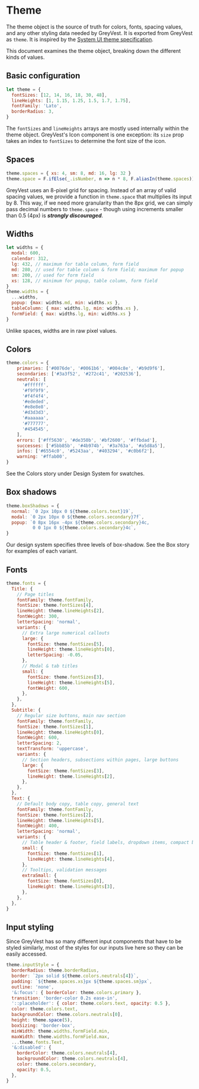 
<Meta title="Design System | Theme" />

# Theme

The theme object is the source of truth for colors, fonts, spacing values, and any other styling data needed by GreyVest. It is exported from GreyVest as `theme`. It is inspired by the [System UI theme specification](https://system-ui.com/theme/).

This document examines the theme object, breaking down the different kinds of values.

## Basic configuration

```js
let theme = {
  fontSizes: [12, 14, 16, 18, 30, 48],
  lineHeights: [1, 1.15, 1.25, 1.5, 1.7, 1.75],
  fontFamily: 'Lato',
  borderRadius: 3,
}
```

The `fontSizes` and `lineHeights` arrays are mostly used internally within the theme object. GreyVest's Icon component is one exception: its `size` prop takes an index to `fontSizes` to determine the font size of the icon.

## Spaces

```js
theme.spaces = { xs: 4, sm: 8, md: 16, lg: 32 }
theme.space = F.ifElse(_.isNumber, n => n * 8, F.aliasIn(theme.spaces))
```

GreyVest uses an 8-pixel grid for spacing. Instead of an array of valid spacing values, we provide a function in `theme.space` that multiplies its input by 8. This way, if we need more granularity than the 8px grid, we can simply pass decimal numbers to `theme.space` - though using increments smaller than 0.5 (4px) is ***strongly discouraged***.

## Widths

```js
let widths = {
  modal: 600,
  calendar: 312,
  lg: 432, // maximum for table column, form field
  md: 280, // used for table column & form field; maximum for popup
  sm: 200, // used for form field
  xs: 128, // minimum for popup, table column, form field
}
theme.widths = {
  ...widths,
  popup: {max: widths.md, min: widths.xs },
  tableColumn: { max: widths.lg, min: widths.xs },
  formField: { max: widths.lg, min: widths.xs }
}
```

Unlike spaces, widths are in raw pixel values. 


## Colors

```js
theme.colors = {
    primaries: ['#0076de', '#0061b6', '#004c8e', '#b9d9f6'],
    secondaries: ['#3a3f52', '#272c41', '#202536'],
    neutrals: [
      '#ffffff',
      '#f9f9f9',
      '#f4f4f4',
      '#ededed',
      '#e8e8e8',
      '#d3d3d3',
      '#aaaaaa',
      '#777777',
      '#454545',
    ],
    errors: ['#ff5630', '#de350b', '#bf2600', '#ffbdad'],
    successes: ['#5bb85b', '#4b974b', '#3a763a', '#a5d8a5'],
    infos: ['#6554c0', '#5243aa', '#403294', '#c0b6f2'],
    warning: '#ffab00',
}
```

See the Colors story under Design System for swatches.


## Box shadows

```js
theme.boxShadows = {
  normal: `0 2px 10px 0 ${theme.colors.text}19`,
  modal: `0 2px 10px 0 ${theme.colors.secondary}7f`,
  popup: `0 8px 16px -4px ${theme.colors.secondary}4c,
          0 0 1px 0 ${theme.colors.secondary}4c`,
}
```

Our design system specifies three levels of box-shadow. See the Box story for examples of each variant.


## Fonts

```js
theme.fonts = {
  Title: {
    // Page titles
    fontFamily: theme.fontFamily,
    fontSize: theme.fontSizes[4],
    lineHeight: theme.lineHeights[2],
    fontWeight: 300,
    letterSpacing: 'normal',
    variants: {
      // Extra large numerical callouts
      large: {
        fontSize: theme.fontSizes[5],
        lineHeight: theme.lineHeights[0],
        letterSpacing: -0.05,
      },
      // Modal & tab titles
      small: {
        fontSize: theme.fontSizes[3],
        lineHeight: theme.lineHeights[5],
        fontWeight: 600,
      },
    },
  },
  Subtitle: {
    // Regular size buttons, main nav section
    fontFamily: theme.fontFamily,
    fontSize: theme.fontSizes[1],
    lineHeight: theme.lineHeights[0],
    fontWeight: 600,
    letterSpacing: 2,
    textTransform: 'uppercase',
    variants: {
      // Section headers, subsections within pages, large buttons
      large: {
        fontSize: theme.fontSizes[3],
        lineHeight: theme.lineHeights[2],
      },
    },
  },
  Text: {
    // Default body copy, table copy, general text
    fontFamily: theme.fontFamily,
    fontSize: theme.fontSizes[2],
    lineHeight: theme.lineHeights[5],
    fontWeight: 400,
    letterSpacing: 'normal',
    variants: {
      // Table header & footer, field labels, dropdown items, compact buttons, pagination, banner copy
      small: {
        fontSize: theme.fontSizes[1],
        lineHeight: theme.lineHeights[4],
      },
      // Tooltips, validation messages
      extraSmall: {
        fontSize: theme.fontSizes[0],
        lineHeight: theme.lineHeights[3],
      },
    },
  },
}
```

## Input styling

Since GreyVest has so many different input components that have to be styled similarly, most of the styles for our inputs live here so they can be easily accessed.

```js
theme.inputStyle = {
  borderRadius: theme.borderRadius,
  border: `2px solid ${theme.colors.neutrals[4]}`,
  padding: `${theme.spaces.xs}px ${theme.spaces.sm}px`,
  outline: 'none',
  '&:focus': { borderColor: theme.colors.primary },
  transition: 'border-color 0.2s ease-in',
  '::placeholder': { color: theme.colors.text, opacity: 0.5 },
  color: theme.colors.text,
  backgroundColor: theme.colors.neutrals[0],
  height: theme.space(5),
  boxSizing: 'border-box',
  minWidth: theme.widths.formField.min,
  maxWidth: theme.widths.formField.max,
  ...theme.fonts.Text,
  '&:disabled': {
    borderColor: theme.colors.neutrals[4],
    backgroundColor: theme.colors.neutrals[4],
    color: theme.colors.secondary,
    opacity: 0.5,
  },
}
```
